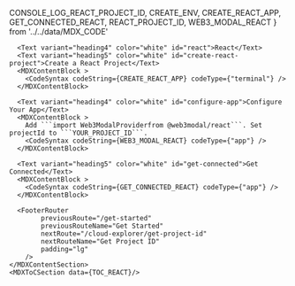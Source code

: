 
  CONSOLE_LOG_REACT_PROJECT_ID,
  CREATE_ENV,
  CREATE_REACT_APP,
  GET_CONNECTED_REACT,
  REACT_PROJECT_ID,
  WEB3_MODAL_REACT
} from '../../data/MDX_CODE'

<MDXLayout>
    <MDXContentSection>
      
      <Text variant="heading4" color="white" id="react">React</Text>
      <Text variant="heading5" color="white" id="create-react-project">Create a React Project</Text>
      <MDXContentBlock >
        <CodeSyntax codeString={CREATE_REACT_APP} codeType={"terminal"} />
      </MDXContentBlock>

      <Text variant="heading4" color="white" id="configure-app">Configure Your App</Text>
      <MDXContentBlock >
        Add ```import Web3ModalProviderfrom @web3modal/react```. Set projectId to ```YOUR_PROJECT_ID```.
        <CodeSyntax codeString={WEB3_MODAL_REACT} codeType={"app"} />
      </MDXContentBlock>

      <Text variant="heading5" color="white" id="get-connected">Get Connected</Text>
      <MDXContentBlock >
        <CodeSyntax codeString={GET_CONNECTED_REACT} codeType={"app"} />
      </MDXContentBlock>

      <FooterRouter
            previousRoute="/get-started"
            previousRouteName="Get Started"
            nextRoute="/cloud-explorer/get-project-id"
            nextRouteName="Get Project ID"
            padding="lg"
        />
    </MDXContentSection>
    <MDXToCSection data={TOC_REACT}/>

</MDXLayout>
